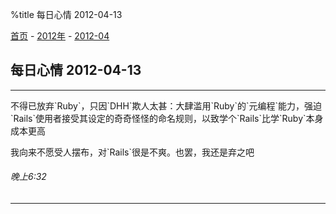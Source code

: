 %title 每日心情 2012-04-13

[[../../../index|首页]] - [[../index|2012年]] - [[index|2012-04]]
==每日心情 2012-04-13==
----
不得已放弃`Ruby`，只因`DHH`欺人太甚：大肆滥用`Ruby`的`元编程`能力，强迫`Rails`使用者接受其设定的奇奇怪怪的命名规则，以致学个`Rails`比学`Ruby`本身成本更高

我向来不愿受人摆布，对`Rails`很是不爽。也罢，我还是弃之吧
======晚上6:32======
----
